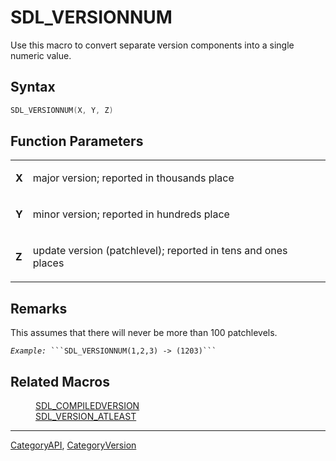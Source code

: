 
= SDL_VERSIONNUM =
Use this macro to convert separate version components into a single numeric value.


== Syntax ==
<syntaxhighlight lang='c++'>
SDL_VERSIONNUM(X, Y, Z)
</syntaxhighlight>

== Function Parameters ==
{|
|'''X'''
|major version; reported in thousands place
|-
|'''Y'''
|minor version; reported in hundreds place
|-
|'''Z'''
|update version (patchlevel); reported in tens and ones places
|}

== Remarks ==
This assumes that there will never be more than 100 patchlevels.
 ''Example:'' ```SDL_VERSIONNUM(1,2,3) -> (1203)```

== Related Macros ==
:[[SDL_COMPILEDVERSION]]
:[[SDL_VERSION_ATLEAST]]

----
[[CategoryAPI]], [[CategoryVersion]]
